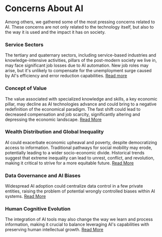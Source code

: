 # Concerns About AI

Among others, we gathered some of the most pressing concerns related to AI. These concerns are not only related to the technology itself, but also to the way it is used and the impact it has on society.

### Service Sectors
The tertiary and quaternary sectors, including service-based industries and knowledge-intensive activities, pillars of the post-modern society we live in, may face significant job losses due to AI automation. New job roles may arise, but it's unlikely to compensate for the unemployment surge caused by AI's efficiency and error reduction capabilities. [Read more](concerns/service-sectors)

### Concept of Value
The value associated with specialized knowledge and skills, a key economic pillar, may decline as AI technologies advance and could bring to a negative redefinition of the economical paradigm. The fast shift could lead to decreased compensation and job scarcity, significantly altering and depressing the economic landscape. [Read More](concerns/concept-of-value)

### Wealth Distribution and Global Inequality
AI could exacerbate economic upheaval and poverty, despite democratizing access to information.
Traditional pathways for social mobility may erode, potentially leading to a wider socio-economic divide.
Historical trends suggest that extreme inequality can lead to unrest, conflict, and revolution, making it critical to strive for a more equitable future. [Read More](concerns/wealth-distribution)

### Data Governance and AI Biases
Widespread AI adoption could centralize data control in a few private entities, raising the problem of potential wrongly controlled biases within AI systems. [Read More](concerns/data-governance)

### Human Cognitive Evolution
The integration of AI tools may also change the way we learn and process information, making it crucial to balance leveraging AI's capabilities with preserving human intellectual growth. [Read More](concerns/human-cognitive-evolution)